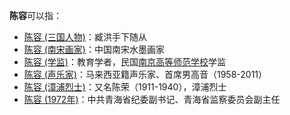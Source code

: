 '''陈容'''可以指：
* [[陈容_(三国人物)|陈容 (三国人物)]]：臧洪手下随从
* [[陈容_(南宋画家)|陈容 (南宋画家)]]：中国南宋水墨画家
* [[陈容_(学监)|陈容 (学监)]]：教育学者，民国[[南京高等师范学校|南京高等师范学校]]学监
* [[陈容_(声乐家)|陈容 (声乐家)]]：马来西亚籍声乐家、首席男­高音（1958-2011）
* [[陈容_(漳浦烈士)|陈容 (漳浦烈士)]]：又名陈荣（1911-1940），漳浦烈士
* [[陈容_(1972年)|陈容 (1972年)]]：中共青海省纪委副书记、青海省监察委员会副主任

{{消歧义|Cat=二字陈姓人名消歧义|rong}}